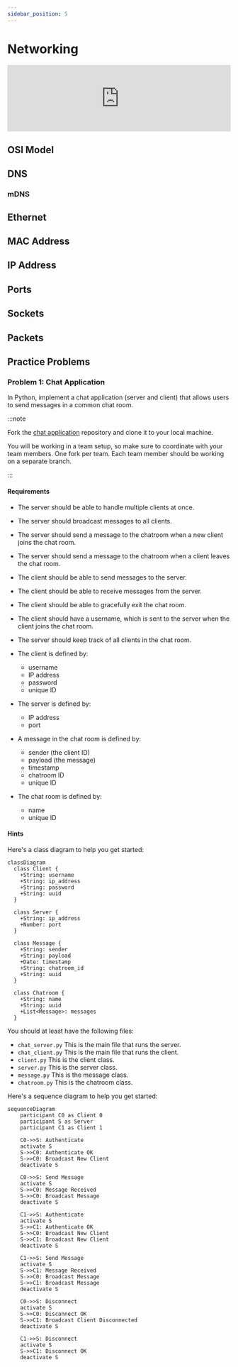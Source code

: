 ```yaml
---
sidebar_position: 5
---
```


# Networking

<iframe
  src="https://blksail-edu.github.io/slides/networking/"
  width="100%"
  height={320}
  frameborder="0"
  allowfullscreen
></iframe>

## OSI Model

## DNS

### mDNS

## Ethernet

## MAC Address

## IP Address

## Ports

## Sockets

## Packets

## Practice Problems

### Problem 1: Chat Application

In Python, implement a chat application (server and client) that allows users to send messages in a common chat room.

:::note

Fork the [chat application](https://github.com/blksail-edu/simple-chat-app) repository and clone it to your local machine.

You will be working in a team setup, so make sure to coordinate with your team members.
One fork per team.
Each team member should be working on a separate branch.

:::

#### Requirements

- The server should be able to handle multiple clients at once.
- The server should broadcast messages to all clients.
- The server should send a message to the chatroom when a new client joins the chat room.
- The server should send a message to the chatroom when a client leaves the chat room.
- The client should be able to send messages to the server.
- The client should be able to receive messages from the server.
- The client should be able to gracefully exit the chat room.
- The client should have a username, which is sent to the server when the client joins the chat room.
- The server should keep track of all clients in the chat room.
- The client is defined by:

  - username
  - IP address
  - password
  - unique ID

- The server is defined by:

  - IP address
  - port

- A message in the chat room is defined by:

  - sender (the client ID)
  - payload (the message)
  - timestamp
  - chatroom ID
  - unique ID

- The chat room is defined by:

  - name
  - unique ID

#### Hints

Here's a class diagram to help you get started:

```mermaid
classDiagram
  class Client {
    +String: username
    +String: ip_address
    +String: password
    +String: uuid
  }

  class Server {
    +String: ip_address
    +Number: port
  }

  class Message {
    +String: sender
    +String: payload
    +Date: timestamp
    +String: chatroom_id
    +String: uuid
  }

  class Chatroom {
    +String: name
    +String: uuid
    +List<Message>: messages
  }

```

You should at least have the following files:

- `chat_server.py`
  This is the main file that runs the server.
- `chat_client.py`
  This is the main file that runs the client.
- `client.py`
  This is the client class.
- `server.py`
  This is the server class.
- `message.py`
  This is the message class.
- `chatroom.py`
  This is the chatroom class.

Here's a sequence diagram to help you get started:

```mermaid
sequenceDiagram
    participant C0 as Client 0
    participant S as Server
    participant C1 as Client 1

    C0->>S: Authenticate
    activate S
    S->>C0: Authenticate OK
    S->>C0: Broadcast New Client
    deactivate S

    C0->>S: Send Message
    activate S
    S->>C0: Message Received
    S->>C0: Broadcast Message
    deactivate S

    C1->>S: Authenticate
    activate S
    S->>C1: Authenticate OK
    S->>C0: Broadcast New Client
    S->>C1: Broadcast New Client
    deactivate S

    C1->>S: Send Message
    activate S
    S->>C1: Message Received
    S->>C0: Broadcast Message
    S->>C1: Broadcast Message
    deactivate S

    C0->>S: Disconnect
    activate S
    S->>C0: Disconnect OK
    S->>C1: Broadcast Client Disconnected
    deactivate S

    C1->>S: Disconnect
    activate S
    S->>C1: Disconnect OK
    deactivate S
```
